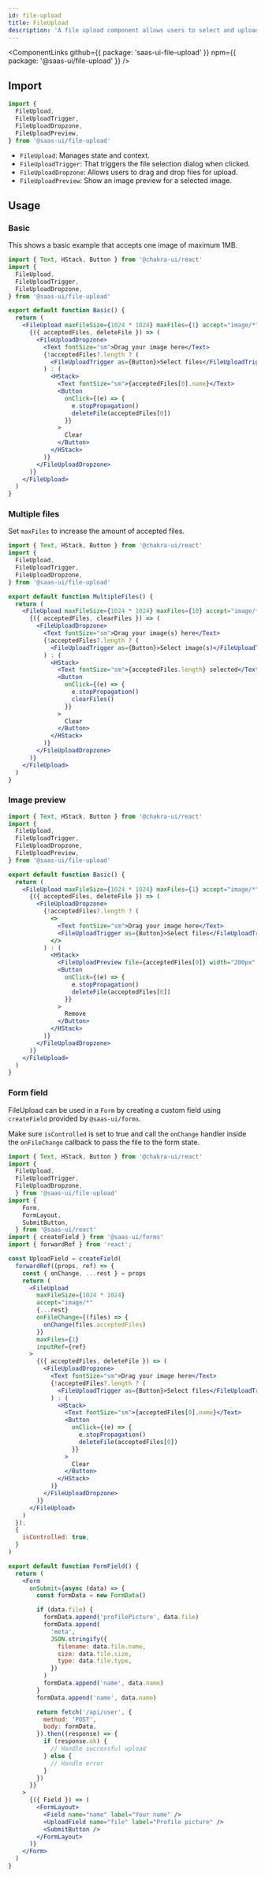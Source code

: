 ```yaml
---
id: file-upload
title: FileUpload
description: 'A file upload component allows users to select and upload files.'
---
```


<ComponentLinks
  github={{ package: 'saas-ui-file-upload' }}
  npm={{ package: '@saas-ui/file-upload' }}
/>

## Import

```js
import {
  FileUpload,
  FileUploadTrigger,
  FileUploadDropzone,
  FileUploadPreview,
} from '@saas-ui/file-upload'
```

- `FileUpload`: Manages state and context.
- `FileUploadTrigger`: That triggers the file selection dialog when clicked.
- `FileUploadDropzone`: Allows users to drag and drop files for upload.
- `FileUploadPreview`: Show an image preview for a selected image.

## Usage

### Basic

This shows a basic example that accepts one image of maximum 1MB.

```jsx inline=true
import { Text, HStack, Button } from '@chakra-ui/react'
import {
  FileUpload,
  FileUploadTrigger,
  FileUploadDropzone,
} from '@saas-ui/file-upload'

export default function Basic() {
  return (
    <FileUpload maxFileSize={1024 * 1024} maxFiles={1} accept="image/*">
      {({ acceptedFiles, deleteFile }) => (
        <FileUploadDropzone>
          <Text fontSize="sm">Drag your image here</Text>
          {!acceptedFiles?.length ? (
            <FileUploadTrigger as={Button}>Select files</FileUploadTrigger>
          ) : (
            <HStack>
              <Text fontSize="sm">{acceptedFiles[0].name}</Text>
              <Button
                onClick={(e) => {
                  e.stopPropagation()
                  deleteFile(acceptedFiles[0])
                }}
              >
                Clear
              </Button>
            </HStack>
          )}
        </FileUploadDropzone>
      )}
    </FileUpload>
  )
}
```

### Multiple files

Set `maxFiles` to increase the amount of accepted files.

```jsx
import { Text, HStack, Button } from '@chakra-ui/react'
import {
  FileUpload,
  FileUploadTrigger,
  FileUploadDropzone,
} from '@saas-ui/file-upload'

export default function MultipleFiles() {
  return (
    <FileUpload maxFileSize={1024 * 1024} maxFiles={10} accept="image/*">
      {({ acceptedFiles, clearFiles }) => (
        <FileUploadDropzone>
          <Text fontSize="sm">Drag your image(s) here</Text>
          {!acceptedFiles?.length ? (
            <FileUploadTrigger as={Button}>Select image(s)</FileUploadTrigger>
          ) : (
            <HStack>
              <Text fontSize="sm">{acceptedFiles.length} selected</Text>
              <Button
                onClick={(e) => {
                  e.stopPropagation()
                  clearFiles()
                }}
              >
                Clear
              </Button>
            </HStack>
          )}
        </FileUploadDropzone>
      )}
    </FileUpload>
  )
}
```

### Image preview

```jsx
import { Text, HStack, Button } from '@chakra-ui/react'
import {
  FileUpload,
  FileUploadTrigger,
  FileUploadDropzone,
  FileUploadPreview,
} from '@saas-ui/file-upload'

export default function Basic() {
  return (
    <FileUpload maxFileSize={1024 * 1024} maxFiles={1} accept="image/*">
      {({ acceptedFiles, deleteFile }) => (
        <FileUploadDropzone>
          {!acceptedFiles?.length ? (
            <>
              <Text fontSize="sm">Drag your image here</Text>
              <FileUploadTrigger as={Button}>Select files</FileUploadTrigger>
            </>
          ) : (
            <HStack>
              <FileUploadPreview file={acceptedFiles[0]} width="200px" />
              <Button
                onClick={(e) => {
                  e.stopPropagation()
                  deleteFile(acceptedFiles[0])
                }}
              >
                Remove
              </Button>
            </HStack>
          )}
        </FileUploadDropzone>
      )}
    </FileUpload>
  )
}
```

### Form field

FileUpload can be used in a `Form` by creating a custom field using `createField` provided by `@saas-ui/forms`.

Make sure `isControlled` is set to true and call the `onChange` handler inside the `onFileChange` callback to pass the file to the form state.

```jsx
import { Text, HStack, Button } from '@chakra-ui/react'
import {
  FileUpload,
  FileUploadTrigger,
  FileUploadDropzone,
  } from '@saas-ui/file-upload'
import {
    Form,
    FormLayout,
    SubmitButton,
  } from '@saas-ui/react'
import { createField } from '@saas-ui/forms'
import { forwardRef } from 'react';

const UploadField = createField(
  forwardRef((props, ref) => {
    const { onChange, ...rest } = props
    return (
      <FileUpload
        maxFileSize={1024 * 1024}
        accept="image/*"
        {...rest}
        onFileChange={(files) => {
          onChange(files.acceptedFiles)
        }}
        maxFiles={1}
        inputRef={ref}
      >
        {({ acceptedFiles, deleteFile }) => (
          <FileUploadDropzone>
            <Text fontSize="sm">Drag your image here</Text>
            {!acceptedFiles?.length ? (
              <FileUploadTrigger as={Button}>Select files</FileUploadTrigger>
            ) : (
              <HStack>
                <Text fontSize="sm">{acceptedFiles[0].name}</Text>
                <Button
                  onClick={(e) => {
                    e.stopPropagation()
                    deleteFile(acceptedFiles[0])
                  }}
                >
                  Clear
                </Button>
              </HStack>
            )}
          </FileUploadDropzone>
        )}
      </FileUpload>
    )
  }),
  {
    isControlled: true,
  }
)

export default function FormField() {
  return (
    <Form
      onSubmit={async (data) => {
        const formData = new FormData()

        if (data.file) {
          formData.append('profilePicture', data.file)
          formData.append(
            'meta',
            JSON.stringify({
              filename: data.file.name,
              size: data.file.size,
              type: data.file.type,
            })
          )
          formData.append('name', data.name)
        }
        formData.append('name', data.name)

        return fetch('/api/user', {
          method: 'POST',
          body: formData,
        }).then((response) => {
          if (response.ok) {
            // Handle successful upload
          } else {
            // Handle error
          }
        })
      }}
    >
      {({ Field }) => (
        <FormLayout>
          <Field name="name" label="Your name" />
          <UploadField name="file" label="Profile picture" />
          <SubmitButton />
        </FormLayout>
      )}
    </Form>
  )
}
```
